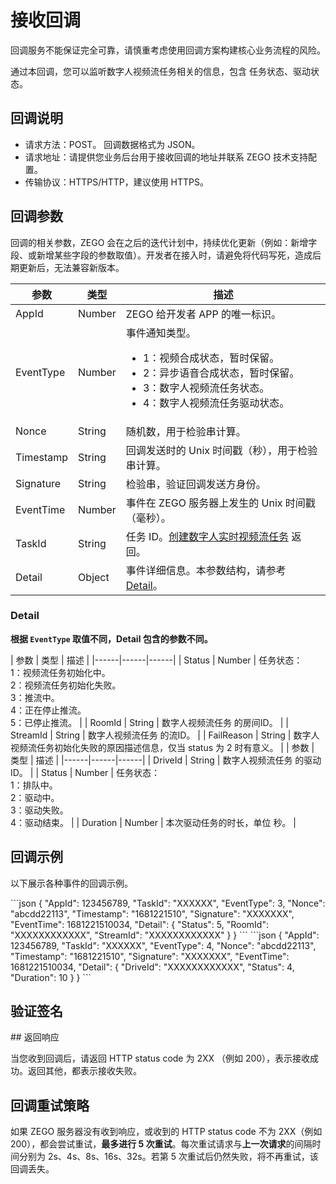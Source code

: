 

# 接收回调

<Warning title="注意">回调服务不能保证完全可靠，请慎重考虑使用回调方案构建核心业务流程的风险。</Warning>


通过本回调，您可以监听数字人视频流任务相关的信息，包含 任务状态、驱动状态。

## 回调说明

- 请求方法：POST。
    <Note title="说明">回调数据格式为 JSON。</Note>
- 请求地址：请提供您业务后台用于接收回调的地址并联系 ZEGO 技术支持配置。
- 传输协议：HTTPS/HTTP，建议使用 HTTPS。

## 回调参数

<Note title="说明">回调的相关参数，ZEGO 会在之后的迭代计划中，持续优化更新（例如：新增字段、或新增某些字段的参数取值）。开发者在接入时，请避免将代码写死，造成后期更新后，无法兼容新版本。</Note>

| 参数 | 类型 | 描述 |
|------|------|------|
| AppId | Number | ZEGO 给开发者 APP 的唯一标识。 |
| EventType | Number | 事件通知类型。<ul><li>1：视频合成状态，暂时保留。</li><li>2：异步语音合成状态，暂时保留。</li><li>3：数字人视频流任务状态。</li><li>4：数字人视频流任务驱动状态。</li></ul> |
| Nonce | String | 随机数，用于检验串计算。 |
| Timestamp | String | 回调发送时的 Unix 时间戳（秒），用于检验串计算。 |
| Signature | String | 检验串，验证回调发送方身份。 |
| EventTime | Number | 事件在 ZEGO 服务器上发生的 Unix 时间戳（毫秒）。 |
| TaskId | String | 任务 ID。[创建数字人实时视频流任务](../API%20reference/Digital%20Human%20Stream/Create%20Digital%20Human%20Stream%20Task.mdx) 返回。 |
| Detail | Object | 事件详细信息。本参数结构，请参考 [Detail](#Detail)。 |

### Detail

**根据 `EventType` 取值不同，Detail 包含的参数不同。**

<Tabs>
<Tab title="3：数字人视频流任务状态">
| 参数 | 类型 | 描述 |
|------|------|------|
| Status      | Number       | 任务状态：<br/>1：视频流任务初始化中。<br/>2：视频流任务初始化失败。<br/>3：推流中。<br/>4：正在停止推流。<br/>5：已停止推流。 |
| RoomId | String | 数字人视频流任务 的房间ID。 |
| StreamId | String | 数字人视频流任务 的流ID。 |
| FailReason | String | 数字人视频流任务初始化失败的原因描述信息，仅当 status 为 2 时有意义。 |

</Tab>
<Tab title="4：数字人视频流驱动任务状态">
| 参数 | 类型 | 描述 |
|------|------|------|
| DriveId | String | 数字人视频流任务 的驱动 ID。 |
| Status      | Number       | 任务状态：<br/>1：排队中。<br/>2：驱动中。<br/>3：驱动失败。<br/>4：驱动结束。 |
| Duration | Number | 本次驱动任务的时长，单位 秒。 |
</Tab>
</Tabs>

## 回调示例

以下展示各种事件的回调示例。

<Tabs>
<Tab title="3：数字人视频流任务状态">
```json
{
    "AppId": 123456789,
    "TaskId": "XXXXXX",
    "EventType": 3,
    "Nonce": "abcdd22113",
    "Timestamp": "1681221510",
    "Signature": "XXXXXXX",
    "EventTime": 1681221510034,
    "Detail": {
        "Status": 5,
        "RoomId": "XXXXXXXXXXXX",
        "StreamId": "XXXXXXXXXXXX"
    }
}
```
</Tab>
<Tab title="4：数字人视频流驱动任务状态">
```json
{
    "AppId": 123456789,
    "TaskId": "XXXXXX",
    "EventType": 4,
    "Nonce": "abcdd22113",
    "Timestamp": "1681221510",
    "Signature": "XXXXXXX",
    "EventTime": 1681221510034,
    "Detail": {
        "DriveId": "XXXXXXXXXXXX",
        "Status": 4,
        "Duration": 10
    }
}
```
</Tab>
</Tabs>

## 验证签名

<Content />
## 返回响应

当您收到回调后，请返回 HTTP status code 为 2XX （例如 200），表示接收成功。返回其他，都表示接收失败。


## 回调重试策略

如果 ZEGO 服务器没有收到响应，或收到的 HTTP status code 不为 2XX（例如 200），都会尝试重试，**最多进行 5 次重试**。每次重试请求与**上一次请求**的间隔时间分别为 2s、4s、8s、16s、32s。若第 5 次重试后仍然失败，将不再重试，该回调丢失。
